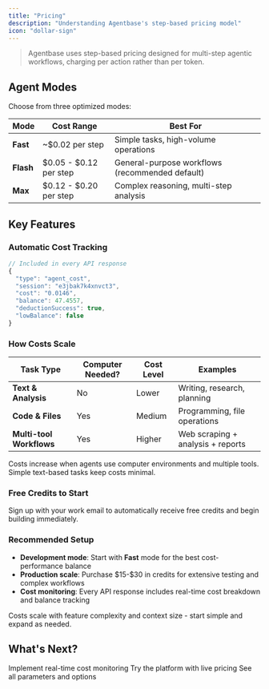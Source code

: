 ```yaml
---
title: "Pricing"
description: "Understanding Agentbase's step-based pricing model"
icon: "dollar-sign"
---
```


> Agentbase uses step-based pricing designed for multi-step agentic workflows, charging per action rather than per token.

## Agent Modes

Choose from three optimized modes:

| Mode | Cost Range | Best For |
|------|-----------|----------|
| **Fast** | ~$0.02 per step | Simple tasks, high-volume operations |
| **Flash** | $0.05 - $0.12 per step | General-purpose workflows (recommended default) |
| **Max** | $0.12 - $0.20 per step | Complex reasoning, multi-step analysis |

## Key Features

### Automatic Cost Tracking
```javascript
// Included in every API response
{
  "type": "agent_cost",
  "session": "e3jbak7k4xnvct3",
  "cost": "0.0146",
  "balance": 47.4557,
  "deductionSuccess": true,
  "lowBalance": false
}
```

### How Costs Scale

| Task Type | Computer Needed? | Cost Level | Examples |
|-----------|------------------|------------|----------|
| **Text & Analysis** | No | Lower | Writing, research, planning |
| **Code & Files** | Yes | Medium | Programming, file operations |
| **Multi-tool Workflows** | Yes | Higher | Web scraping + analysis + reports |

<Note>
  Costs increase when agents use computer environments and multiple tools. Simple text-based tasks keep costs minimal.
</Note>

### Free Credits to Start
Sign up with your work email to automatically receive free credits and begin building immediately.

### Recommended Setup
- **Development mode**: Start with **Fast** mode for the best cost-performance balance
- **Production scale**: Purchase \$15-\$30 in credits for extensive testing and complex workflows
- **Cost monitoring**: Every API response includes real-time cost breakdown and balance tracking

<Tip>
  Costs scale with feature complexity and context size - start simple and expand as needed.
</Tip>

## What's Next?

<CardGroup cols={3}>
  <Card title="Cost Tracking" icon="chart-line" href="/build/cost-tracking">
    Implement real-time cost monitoring
  </Card>
  
  <Card title="Quick Start" icon="rocket" href="/getting-started/quickstart">
    Try the platform with live pricing
  </Card>
  
  <Card title="API Reference" icon="code" href="/api/run-agent">
    See all parameters and options
  </Card>
</CardGroup>